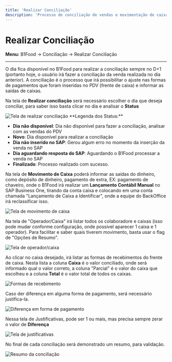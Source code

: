 ```yaml
---
title: 'Realizar Conciliação'
description: 'Processo de conciliação de vendas e movimentação de caixa'
---
```


# Realizar Conciliação

**Menu:** B1Food → Conciliação → Realizar Conciliação

---

O dia fica disponível no B1Food para realizar a conciliação sempre no D+1 (portanto hoje, o usuário irá fazer a conciliação da venda realizada 
no dia anterior). A conciliação é o processo que irá possibilitar o ajuste nas formas de pagamentos que foram inseridas no PDV (frente de caixa) e informar as saídas de caixas.

Na tela de **Realizar conciliação** será necessário escolher o dia que deseja conciliar, para saber isso basta clicar no dia e analisar o **Status**

<Frame>
<img src="/images/realizar_conciliacao_01.png" alt="Tela de realizar conciliação" />
</Frame>

<Note>
**Legenda dos Status:**

- **Dia não disponível**: Dia não disponível para fazer a conciliação, analisar com as vendas do PDV
- **Novo**: Dia disponível para realizar a conciliação
- **Dia não inserido no SAP**: Gerou algum erro no momento da inserção da venda no SAP
- **Dia aguardando resposta do SAP**: Aguardando o B1Food processar a venda no SAP
- **Finalizado**: Processo realizado com sucesso.
</Note>

Na tela de **Movimento de Caixa** poderá informar as saídas do dinheiro, como depósito de dinheiro, pagamento de extra, EX: pagamento de chaveiro, onde o B1Food irá realizar um **Lançamento Contábil Manual** no SAP Business One, tirando da conta caixa e colocando em uma conta 
chamada "Lançamento de Caixa a Identificar", onde a equipe do BackOffice irá reclassificar isso.

<Frame>
<img src="/images/realizar_conciliacao_02.png" alt="Tela de movimento de caixa" />
</Frame>

Na tela de "Operador/Caixa" irá listar todos os colaboradore e caixas (isso pode mudar conforme configuração, 
onde possível aparecer 1 caixa e 1 operador). Para facilitar e saber quais tiverem movimento, basta usar o flag de "Opções de Resumo".

<Frame>
<img src="/images/realizar_conciliacao_03.png" alt="Tela de operador/caixa" />
</Frame>

Ao clicar no caixa desejado, irá listar as formas de recebimentos do frente de caixa. Nesta lista a coluna **Caixa** é o valor conciliado,
onde será informado qual o valor correto, a coluna "Parcial" é o valor do caixa que escolheu e a coluna **Total** é o valor total de todos os caixas.

<Frame>
<img src="/images/realizar_conciliacao_04.png" alt="Formas de recebimento" />
</Frame>

Caso der diferença em alguma forma de pagamento, será necessário justifica-la.

<Frame>
<img src="/images/realizar_conciliacao_05.png" alt="Diferença em forma de pagamento" />
</Frame>

Nessa tela de Justificativas, pode ser 1 ou mais, mas precisa sempre zerar o valor de **Diferença**

<Frame>
<img src="/images/realizar_conciliacao_06.png" alt="Tela de justificativas" />
</Frame>

No final de cada conciliação será demonstrado um resumo, para validação.

<Frame>
<img src="/images/realizar_conciliacao_07.png" alt="Resumo da conciliação" />
</Frame>
